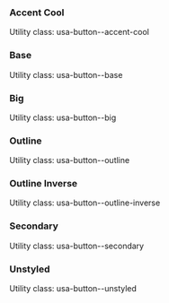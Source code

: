
<section class="usa-prose">

<Overview />

</section>

<section class="usa-prose margin-top-5">

### Accent Cool

Utility class: usa-button--accent-cool

<Story id="components-button--accent-cool" />

### Base
Utility class: usa-button--base

<Story id="components-button--base" />

### Big
Utility class: usa-button--big

<Story id="components-button--big" />

### Outline
Utility class: usa-button--outline

<Story id="components-button--outline" />

### Outline Inverse
Utility class: usa-button--outline-inverse

<Story id="components-button--outline-inverse" />

### Secondary
Utility class: usa-button--secondary

<Story id="components-button--secondary" />

### Unstyled
Utility class: usa-button--unstyled

<Story id="components-button--unstyled" />

</section>

<section class="usa-prose">

<accessibility />

</section>


